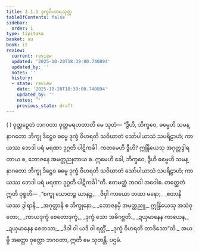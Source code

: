 ```yaml
---
title: 2.1.1 ဒုက္ခဝိဟာရသုတ္တ
tableOfContents: false
sidebar:
  order: 1
type: tipitaka
basket: su
book: it
review:
  current: review
  updated: '2025-10-20T18:39:00.740894'
  updated_by: ''
  notes: ''
  history:
  - state: review
    date: '2025-10-20T18:39:00.740894'
    updated_by: ''
    notes: ''
    previous_state: draft
---
```



<DynamicBreadcrumb />


<ReviewStatus review={frontmatter.review} showDetails={true} />

<HypothesisAnnotation frontmatter={frontmatter} />

<Division number="28" book="it" e="ch" v="18" p="211">

<Paragraph number="172" book="it">
( ) ဝုတ္တဉှေတံ ဘဂဝတာ ဝုတ္တမရဟတာတိ မေ သုတံ—
</Paragraph>

<Paragraph number="173" book="it">
“ဒွီဟိ, ဘိက္ခဝေ, ဓမ္မေဟိ သမန္နာဂတော ဘိက္ခု ဒိဋ္ဌေဝ ဓမ္မေ ဒုက္ခံ ဝိဟရတိ သဝိဃာတံ သော်ပါယာသံ သပရိဠာဟံ; ကာယဿ ဘေဒါ ပရံ မရဏာ ဒုဂ္ဂတိ ပါဋိကင်္ခါ. ကတမေဟိ ဒွီဟိ? ဣန္ဒြိယေသု အဂုတ္တဒွါရတာယ စ, ဘောဇနေ အမတ္တညုတာယ စ. ဣမေဟိ ခေါ, ဘိက္ခဝေ, ဒွီဟိ ဓမ္မေဟိ သမန္နာဂတော ဘိက္ခု ဒိဋ္ဌေဝ ဓမ္မေ ဒုက္ခံ ဝိဟရတိ သဝိဃာတံ သော်ပါယာသံ သပရိဠာဟံ; ကာယဿ ဘေဒါ ပရံ မရဏာ ဒုဂ္ဂတိ ပါဋိကင်္ခါ”တိ. ဧတမတ္ထံ ဘဂဝါ အဝေါစ. တတ္ထေတံ ဣတိ ဝုစ္စတိ—
</Paragraph>

<Paragraph number="174" type="verses" book="it">
_“စက္ခု သောတဉ္စ ဃာနဉ္စ,_  
_ဇိဝှါ ကာယော တထာ မနော;_  
_ဧတာနိ ယဿ ဒွါရာနိ,_  
_အဂုတ္တာနိ စ ဘိက္ခုနော._  

</Paragraph>

<Paragraph number="175" type="verses" book="it">
_ဘောဇနမှိ အမတ္တညူ,_  
ဣန္ဒြိယေသု အသံဝုတော;_  
_ကာယဒုက္ခံ စေတောဒုက္ခံ,_  
_ဒုက္ခံ သော အဓိဂစ္ဆတိ._  

</Paragraph>

<Paragraph number="176" type="verses" book="it">
_ဍယှမာနေန ကာယေန,_  
_ဍယှမာနေန စေတသာ;_  
_ဒိဝါ ဝါ ယဒိ ဝါ ရတ္တိံ,_  
_ဒုက္ခံ ဝိဟရတိ တာဒိသော”တိ._  

</Paragraph>

<Paragraph number="177" book="it">
အယမ္ပိ အတ္ထော ဝုတ္တော ဘဂဝတာ, ဣတိ မေ သုတန္တိ.

</Paragraph>
</Division>

<Paragraph number="178" type="center" book="it">
ပဌမံ.
</Paragraph>